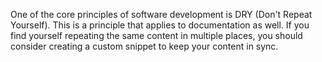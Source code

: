 One of the core principles of software development is DRY (Don't Repeat
Yourself). This is a principle that applies to documentation as
well. If you find yourself repeating the same content in multiple places, you
should consider creating a custom snippet to keep your content in sync.
